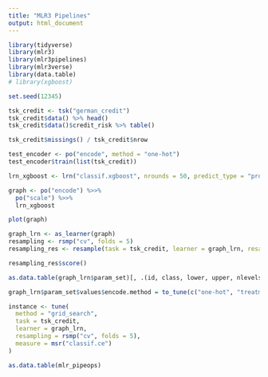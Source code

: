 ```yaml
---
title: "MLR3 Pipelines"
output: html_document
---
```


```r
library(tidyverse)
library(mlr3)
library(mlr3pipelines)
library(mlr3verse)
library(data.table)
# library(xgboost)

set.seed(12345)
```

```r
tsk_credit <- tsk("german_credit")
tsk_credit$data() %>% head()
tsk_credit$data()$credit_risk %>% table()
```
```r
tsk_credit$missings() / tsk_credit$nrow
```

```r
test_encoder <- po("encode", method = "one-hot")
test_encoder$train(list(tsk_credit))
```

```r
lrn_xgboost <- lrn("classif.xgboost", nrounds = 50, predict_type = "prob")
```

```r
graph <- po("encode") %>>% 
  po("scale") %>>%
  lrn_xgboost

plot(graph)
```
```r
graph_lrn <- as_learner(graph)
resampling <- rsmp("cv", folds = 5)
resampling_res <- resample(task = tsk_credit, learner = graph_lrn, resampling = resampling)
```
```r
resampling_res$score()
```
```r
as.data.table(graph_lrn$param_set)[, .(id, class, lower, upper, nlevels)]
```
```r
graph_lrn$param_set$values$encode.method = to_tune(c("one-hot", "treatment"))

instance <- tune(
  method = "grid_search", 
  task = tsk_credit,
  learner = graph_lrn,
  resampling = rsmp("cv", folds = 5),
  measure = msr("classif.ce")
)
```

```r
as.data.table(mlr_pipeops)
```





